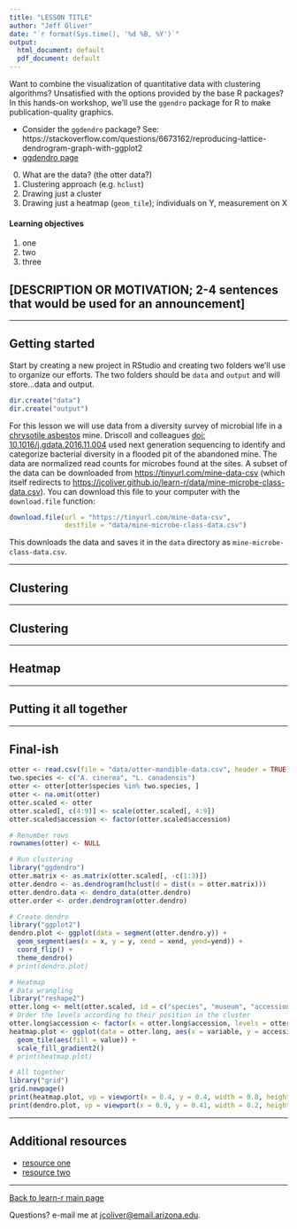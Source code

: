 ```yaml
---
title: "LESSON TITLE"
author: "Jeff Oliver"
date: "`r format(Sys.time(), '%d %B, %Y')`"
output: 
  html_document: default
  pdf_document: default
---
```


Want to combine the visualization of quantitative data with clustering algorithms? Unsatisfied with the options provided by the base R packages? In this hands-on workshop, we'll use the `ggendro` package for R to make publication-quality graphics.

+ Consider the `ggdendro` package? See: https://stackoverflow.com/questions/6673162/reproducing-lattice-dendrogram-graph-with-ggplot2
+ [ggdendro page](https://cran.r-project.org/web/packages/ggdendro/vignettes/ggdendro.html)

0. What are the data? (the otter data?)
1. Clustering approach (e.g. `hclust`)
2. Drawing just a cluster
3. Drawing just a heatmap (`geom_tile`); individuals on Y, measurement on X

#### Learning objectives
1. one
2. two
3. three

## [DESCRIPTION OR MOTIVATION; 2-4 sentences that would be used for an announcement]

***

## Getting started
Start by creating a new project in RStudio and creating two folders we'll use to organize our efforts. The two folders should be `data` and `output` and will store...data and output.
```r
dir.create("data")
dir.create("output")
```

For this lesson we will use data from a diversity survey of microbial life in a [chrysotile asbestos](https://en.wikipedia.org/wiki/Chrysotile) mine. Driscoll and colleagues [doi: 10.1016/j.gdata.2016.11.004](https://doi.org/10.1016/j.gdata.2016.11.004) used next generation sequencing to identify and categorize bacterial diversity in a flooded pit of the abandoned mine. The data are normalized read counts for microbes found at the sites. A subset of the data can be downloaded from [https://tinyurl.com/mine-data-csv](https://tinyurl.com/mine-data-csv) (which itself redirects to [https://jcoliver.github.io/learn-r/data/mine-microbe-class-data.csv](https://jcoliver.github.io/learn-r/data/mine-microbe-class-data.csv)). You can download this file to your computer with the `download.file` function:
```r
download.file(url = "https://tinyurl.com/mine-data-csv", 
              destfile = "data/mine-microbe-class-data.csv")
```
This downloads the data and saves it in the `data` directory as `mine-microbe-class-data.csv`.  

***

## Clustering

***
## Clustering

***

## Heatmap

***

## Putting it all together

***

## Final-ish

```r
otter <- read.csv(file = "data/otter-mandible-data.csv", header = TRUE)
two.species <- c("A. cinerea", "L. canadensis")
otter <- otter[otter$species %in% two.species, ]
otter <- na.omit(otter)
otter.scaled <- otter
otter.scaled[, c(4:9)] <- scale(otter.scaled[, 4:9])
otter.scaled$accession <- factor(otter.scaled$accession)

# Renumber rows
rownames(otter) <- NULL

# Run clustering
library("ggdendro")
otter.matrix <- as.matrix(otter.scaled[, -c(1:3)])
otter.dendro <- as.dendrogram(hclust(d = dist(x = otter.matrix)))
otter.dendro.data <- dendro_data(otter.dendro)
otter.order <- order.dendrogram(otter.dendro)

# Create dendro
library("ggplot2")
dendro.plot <- ggplot(data = segment(otter.dendro.y)) +
  geom_segment(aes(x = x, y = y, xend = xend, yend=yend)) +
  coord_flip() + 
  theme_dendro()
# print(dendro.plot)

# Heatmap
# Data wrangling
library("reshape2")
otter.long <- melt(otter.scaled, id = c("species", "museum", "accession"))
# Order the levels according to their position in the cluster
otter.long$accession <- factor(x = otter.long$accession, levels = otter.scaled$accession[otter.order], ordered = TRUE)
heatmap.plot <- ggplot(data = otter.long, aes(x = variable, y = accession)) +
  geom_tile(aes(fill = value)) +
  scale_fill_gradient2()
# print(heatmap.plot)

# All together
library("grid")
grid.newpage()
print(heatmap.plot, vp = viewport(x = 0.4, y = 0.4, width = 0.8, height = 0.8))
print(dendro.plot, vp = viewport(x = 0.9, y = 0.41, width = 0.2, height = 0.85))
```
***

## Additional resources

+ [resource one](url-one)
+ [resource two](url-two)

***

<a href="index.html">Back to learn-r main page</a>
  
Questions?  e-mail me at <a href="mailto:jcoliver@email.arizona.edu">jcoliver@email.arizona.edu</a>.
